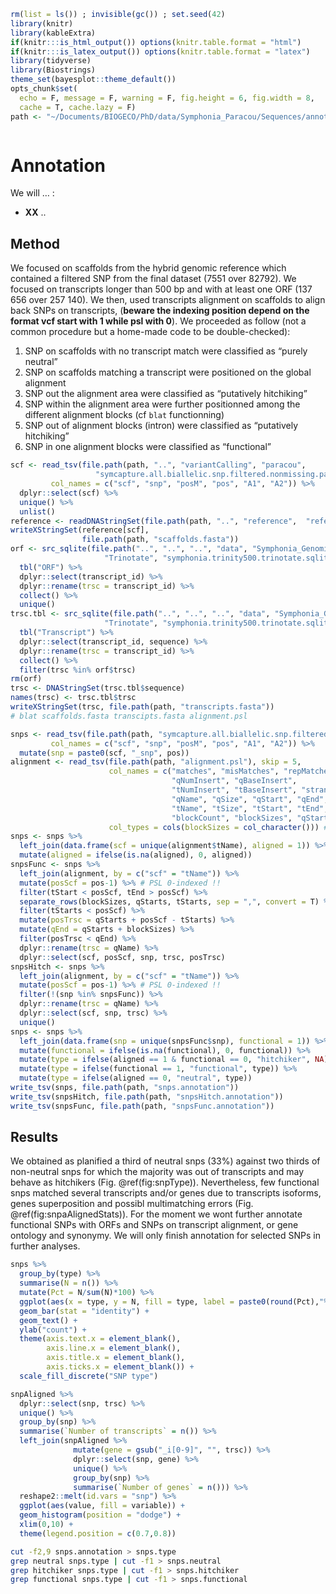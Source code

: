 ```r
rm(list = ls()) ; invisible(gc()) ; set.seed(42)
library(knitr)
library(kableExtra)
if(knitr:::is_html_output()) options(knitr.table.format = "html") 
if(knitr:::is_latex_output()) options(knitr.table.format = "latex") 
library(tidyverse)
library(Biostrings)
theme_set(bayesplot::theme_default())
opts_chunk$set(
  echo = F, message = F, warning = F, fig.height = 6, fig.width = 8,
  cache = T, cache.lazy = F)
path <- "~/Documents/BIOGECO/PhD/data/Symphonia_Paracou/Sequences/annotation/"
```

```r
```

# Annotation

We will ... :

* __XX__ ..

## Method

We focused on scaffolds from the hybrid genomic reference which contained a filtered SNP from the final dataset (7551 over 82792). We focused on transcripts longer than 500 bp and with at least one ORF (137 656 over 257 140). We then, used transcripts alignment on scaffolds to align back SNPs on transcripts, (**beware the indexing position depend on the format vcf start with 1 while psl with 0**). We proceeded as follow (not a common procedure but a home-made code to be double-checked):

1. SNP on scaffolds with no transcript match were classified as "purely neutral" 
1. SNP on scaffolds matching a transcript were positioned on the global alignment
1. SNP out the alignment area were classified as "putatively hitchiking"
1. SNP within the alignment area were further positionned among the different alignment blocks (cf `blat` functionning)
1. SNP out of alignment blocks (intron) were classified as "putatively hitchiking"
1. SNP in one alignment blocks were classified as "functional"

```r
scf <- read_tsv(file.path(path, "..", "variantCalling", "paracou",
                   "symcapture.all.biallelic.snp.filtered.nonmissing.paracou.bim"),
         col_names = c("scf", "snp", "posM", "pos", "A1", "A2")) %>% 
  dplyr::select(scf) %>% 
  unique() %>% 
  unlist()
reference <- readDNAStringSet(file.path(path, "..", "reference",  "reference.fasta"))
writeXStringSet(reference[scf],
                file.path(path, "scaffolds.fasta"))
orf <- src_sqlite(file.path("..", "..", "..", "data", "Symphonia_Genomic", "Niklas_transcripts",
                     "Trinotate", "symphonia.trinity500.trinotate.sqlite")) %>% 
  tbl("ORF") %>% 
  dplyr::select(transcript_id) %>% 
  dplyr::rename(trsc = transcript_id) %>% 
  collect() %>% 
  unique()
trsc.tbl <- src_sqlite(file.path("..", "..", "..", "data", "Symphonia_Genomic", "Niklas_transcripts",
                     "Trinotate", "symphonia.trinity500.trinotate.sqlite")) %>% 
  tbl("Transcript") %>% 
  dplyr::select(transcript_id, sequence) %>% 
  dplyr::rename(trsc = transcript_id) %>% 
  collect() %>% 
  filter(trsc %in% orf$trsc)
rm(orf)
trsc <- DNAStringSet(trsc.tbl$sequence)
names(trsc) <- trsc.tbl$trsc  
writeXStringSet(trsc, file.path(path, "transcripts.fasta"))
# blat scaffolds.fasta transcipts.fasta alignment.psl
```

```r
snps <- read_tsv(file.path(path, "symcapture.all.biallelic.snp.filtered.nonmissing.paracou.bim"),
         col_names = c("scf", "snp", "posM", "pos", "A1", "A2")) %>% 
  mutate(snp = paste0(scf, "_snp", pos))
alignment <- read_tsv(file.path(path, "alignment.psl"), skip = 5, 
                      col_names = c("matches", "misMatches", "repMatches", "nCount", 
                                    "qNumInsert", "qBaseInsert",
                                    "tNumInsert", "tBaseInsert", "strand", 
                                    "qName", "qSize", "qStart", "qEnd", 
                                    "tName", "tSize", "tStart", "tEnd", 
                                    "blockCount", "blockSizes", "qStarts", "tStarts"), 
                      col_types = cols(blockSizes = col_character())) # psl3 generics
snps <- snps %>% 
  left_join(data.frame(scf = unique(alignment$tName), aligned = 1)) %>% 
  mutate(aligned = ifelse(is.na(aligned), 0, aligned))
snpsFunc <- snps %>% 
  left_join(alignment, by = c("scf" = "tName")) %>% 
  mutate(posScf = pos-1) %>% # PSL 0-indexed !!
  filter(tStart < posScf, tEnd > posScf) %>% 
  separate_rows(blockSizes, qStarts, tStarts, sep = ",", convert = T) %>% 
  filter(tStarts < posScf) %>% 
  mutate(posTrsc = qStarts + posScf - tStarts) %>% 
  mutate(qEnd = qStarts + blockSizes) %>% 
  filter(posTrsc < qEnd) %>% 
  dplyr::rename(trsc = qName) %>% 
  dplyr::select(scf, posScf, snp, trsc, posTrsc)
snpsHitch <- snps %>% 
  left_join(alignment, by = c("scf" = "tName")) %>% 
  mutate(posScf = pos-1) %>% # PSL 0-indexed !!
  filter(!(snp %in% snpsFunc)) %>% 
  dplyr::rename(trsc = qName) %>% 
  dplyr::select(scf, snp, trsc) %>% 
  unique()
snps <- snps %>% 
  left_join(data.frame(snp = unique(snpsFunc$snp), functional = 1)) %>% 
  mutate(functional = ifelse(is.na(functional), 0, functional)) %>% 
  mutate(type = ifelse(aligned == 1 & functional == 0, "hitchiker", NA)) %>% 
  mutate(type = ifelse(functional == 1, "functional", type)) %>% 
  mutate(type = ifelse(aligned == 0, "neutral", type))
write_tsv(snps, file.path(path, "snps.annotation"))
write_tsv(snpsHitch, file.path(path, "snpsHitch.annotation"))
write_tsv(snpsFunc, file.path(path, "snpsFunc.annotation"))
```

## Results

We obtained as planified a third of neutral snps (33%) against two thirds of non-neutral snps for which the majority was out of transcripts and may behave as hitchikers (Fig. \@ref(fig:snpType)). Nevertheless, few functional snps matched several transcripts and/or genes due to transcripts isoforms, genes superposition and possibl multimatching errors (Fig. \@ref(fig:snpaAlignedStats)). For the moment we wont further annotate functional SNPs with ORFs and SNPs on transcript alignment, or gene ontology and synonymy. We will only finish annotation for selected SNPs in further analyses.

```r
snps %>% 
  group_by(type) %>% 
  summarise(N = n()) %>% 
  mutate(Pct = N/sum(N)*100) %>% 
  ggplot(aes(x = type, y = N, fill = type, label = paste0(round(Pct),"%"))) +
  geom_bar(stat = "identity") +
  geom_text() +
  ylab("count") +
  theme(axis.text.x = element_blank(),
        axis.line.x = element_blank(),
        axis.title.x = element_blank(),
        axis.ticks.x = element_blank()) +
  scale_fill_discrete("SNP type")
```


```r
snpAligned %>% 
  dplyr::select(snp, trsc) %>% 
  unique() %>% 
  group_by(snp) %>% 
  summarise(`Number of transcripts` = n()) %>% 
  left_join(snpAligned %>% 
              mutate(gene = gsub("_i[0-9]", "", trsc)) %>%
              dplyr::select(snp, gene) %>% 
              unique() %>% 
              group_by(snp) %>% 
              summarise(`Number of genes` = n())) %>% 
  reshape2::melt(id.vars = "snp") %>% 
  ggplot(aes(value, fill = variable)) +
  geom_histogram(position = "dodge") +
  xlim(0,10) +
  theme(legend.position = c(0.7,0.8))
```

```bash
cut -f2,9 snps.annotation > snps.type
grep neutral snps.type | cut -f1 > snps.neutral
grep hitchiker snps.type | cut -f1 > snps.hitchiker
grep functional snps.type | cut -f1 > snps.functional
```


